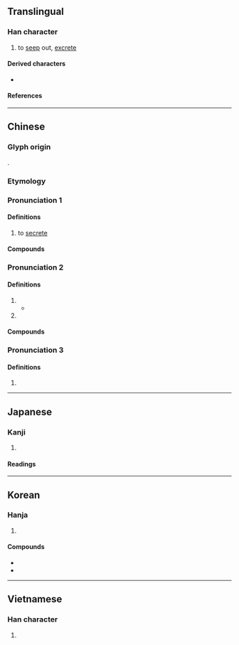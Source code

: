 {{character info}}
{{character info|0xf968}}
==Translingual==

===Han character===
{{Han char|rn=85|rad=水|as=05|sn=8|four=33100|canj=EPH|ids=⿰氵必}}

# to [[seep]] out, [[excrete]]

====Derived characters====
* {{l|mul|[[𭓻]]}}

====References====
{{Han ref|kx=0615.180|dkj=17279|dj=1009.140|hdz=31595.040|uh=6CCC|ud=27852|bh=AA63|bd=43619}}
{{Han ref|uh=F968}}

----

==Chinese==
{{zh-forms}}

===Glyph origin===
{{Han etym}}
{{Han compound|水|必|ls=psc|c1=s|c2=p|t1=water}}.

===Etymology===
{{rfe|zh}}

===Pronunciation 1===
{{zh-pron
|m=mì
|m-s=
|c=bei3
|c-t=
|g=
|h=pfs=pi
|j=
|mb=
|md=
|mn=pì
|mn-t=bi3
|w=
|x=
|cat=v
}}

====Definitions====
{{zh-hanzi}}

# to [[secrete]]

====Compounds====
{{zh-der|內分泌|內分泌腺|分泌|分泌系統|外分泌腺|泌乳|泌尿|泌尿器|泌尿外科|泌尿管|泌水孔|溢泌|腸泌素}}

===Pronunciation 2===
{{zh-pron
|m=bì,mì
|c=bat6,bai3
|mc=2+1
|oc=3+1
|dial=n
|cat=pn
}}

====Definitions====
{{zh-hanzi}}

# {{rfdef|zh}}
#* {{zh-x|泌{bì} 之 洋洋，可 以 樂{liáo}飢。|By the wimpling stream from my fountain,<br>I can joy amid my hunger.|ref=Shijing}}
# {{surname|zh}}

====Compounds====
{{zh-der|泌陽:[[Biyang]]|泌水|泌丘|泌水樂飢}}

===Pronunciation 3===
{{zh-pron
|m=bì,mì
|c=bat1
|mc=3
|oc=2
|dial=n
|cat=
}}

====Definitions====
{{zh-hanzi}}

# {{zh-used in|泌瀄}}

----

==Japanese==

===Kanji===
{{ja-kanji|grade=c|rs=水05}}

# {{rfdef|ja|sort=水05}}

====Readings====
{{ja-readings
|goon=ひ,ひち
|kanon=ひ,ひつ
|kun=にじ-む, ながれる
}}

----

==Korean==

===Hanja===
{{ko-hanja|[[샘]][[물]] [[졸졸]] [[흐르다|흐를]]|비}}

# {{hanja form of|비|seeping out, [[excretion]]}}

====Compounds====
* {{ko-l|분비물|[[secretion]]|分泌物}}
* {{ko-l|비뇨기과|[[urology]]|泌尿器科}}

----

==Vietnamese==

===Han character===
{{vi-readings|reading=tiết, tất|rs=水05}}

# {{rfdef|vi|sort=水05}}